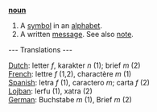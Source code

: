 '''[[noun]]'''

# A [[symbol]] in an [[alphabet]].
# A written [[message]]. See also [[note]].

--- Translations ---

[[Dutch]]: letter ''f'', karakter ''n'' (1); brief ''m'' (2)<br>
[[French]]: lettre ''f'' (1,2), charactère ''m'' (1)<br>
[[Spanish]]: letra ''f'' (1), caractero ''m''; carta ''f'' (2)<br>
[[Lojban]]: lerfu (1), xatra (2)<br>
[[German]]: Buchstabe ''m'' (1), Brief ''m'' (2)<br>